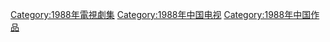 {{Catnav|頁面分類|...|电视节目|电视剧|每年電視影集|1988年電視影集}}
{{Catnav|頁面分類|...|电视节目|电视剧|各國電視劇|中国电视剧|每年中國電視劇集}}

{{cat year nav
| year = 1988
| cat = 中國電視劇集 
| sortkey = 中國電視劇集
| article = 中國電視劇
| in = 
}}

[[Category:1988年電視劇集|Category:1988年電視劇集]]
[[Category:1988年中国电视|Category:1988年中国电视]]
[[Category:1988年中国作品|Category:1988年中国作品]]